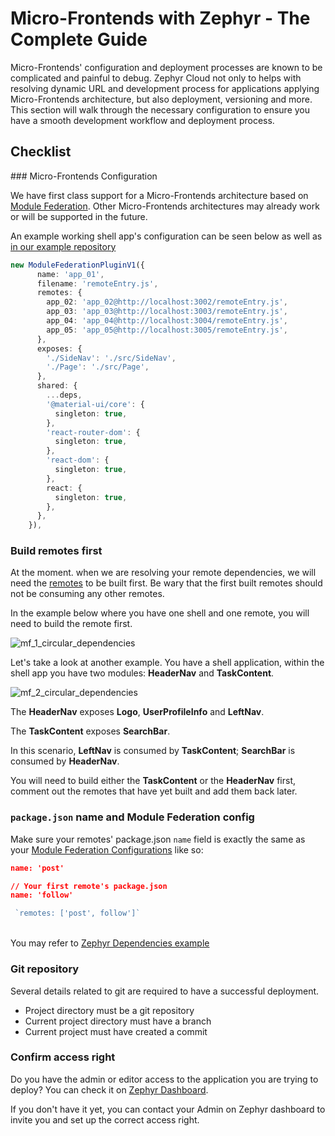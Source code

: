 
# Micro-Frontends with Zephyr - The Complete Guide

Micro-Frontends' configuration and deployment processes are known to be complicated and painful to debug. Zephyr Cloud not only to helps with resolving dynamic URL and development process for applications applying Micro-Frontends architecture, but also deployment, versioning and more. This section will walk through the necessary configuration to ensure you have a smooth development workflow and deployment process.

## Checklist


<Steps>
### Micro-Frontends Configuration 

We have first class support for a Micro-Frontends architecture based on [Module Federation](https://module-federation.io). Other Micro-Frontends architectures may already work or will be supported in the future. 

An example working shell app's configuration can be seen below as well as [in our example repository](https://github.com/ZephyrCloudIO/zephyr-examples/blob/comprehensive-react-18/examples/comprehensive-react-18/app-01/rspack.config.js)

```ts title="rspack.config.js"
new ModuleFederationPluginV1({
      name: 'app_01',
      filename: 'remoteEntry.js',
      remotes: {
        app_02: 'app_02@http://localhost:3002/remoteEntry.js',
        app_03: 'app_03@http://localhost:3003/remoteEntry.js',
        app_04: 'app_04@http://localhost:3004/remoteEntry.js',
        app_05: 'app_05@http://localhost:3005/remoteEntry.js',
      },
      exposes: {
        './SideNav': './src/SideNav',
        './Page': './src/Page',
      },
      shared: {
        ...deps,
        '@material-ui/core': {
          singleton: true,
        },
        'react-router-dom': {
          singleton: true,
        },
        'react-dom': {
          singleton: true,
        },
        react: {
          singleton: true,
        },
      },
    }),
```


### Build remotes first 

At the moment. when we are resolving your remote dependencies, we will need the [remotes](/reference#remote-application) to be built first. Be wary that the first built remotes should not be consuming any other remotes. 

In the example below where you have one shell and one remote, you will need to build the remote first. 

![mf_1_circular_dependencies](/mf_guide_1_circular_dependency.png)

Let's take a look at another example. You have a shell application, within the shell app you have two modules: **HeaderNav** and **TaskContent**. 

![mf_2_circular_dependencies](/mf_guide_2_circular_dependency.png)

The **HeaderNav** exposes **Logo**, **UserProfileInfo** and **LeftNav**. 

The **TaskContent** exposes **SearchBar**. 

In this scenario, **LeftNav** is consumed by **TaskContent**; **SearchBar** is consumed by **HeaderNav**. 

You will need to build either the **TaskContent** or the **HeaderNav** first, comment out the remotes that have yet built and add them back later. 


### `package.json` name and Module Federation config 

Make sure your remotes' package.json `name` field is exactly the same as your [Module Federation Configurations](https://module-federation.io/configure/index.html) like so:


```json title="package.json from your first remote app"
name: 'post'
```

```json title="package.json from your second remote app"
// Your first remote's package.json 
name: 'follow'
```

```ts title="Module Federation config in your host"
 `remotes: ['post', follow']`
```


<br />You may refer to [Zephyr Dependencies example](/general/create-mf-app#zephyr-dependencies-in-packagejson-optional)

### Git repository 

Several details related to git are required to have a successful deployment. 

- Project directory must be a git repository 
- Current project directory must have a branch 
- Current project must have created a commit

### Confirm access right  

Do you have the admin or editor access to the application you are trying to deploy? You can check it on [Zephyr Dashboard](https://app.zephyr-cloud.io).

If you don't have it yet, you can contact your Admin on Zephyr dashboard to invite you and set up the correct access right. 



</Steps>


